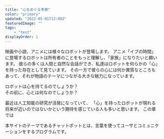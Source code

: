 ```yaml
---
title: "心をめぐる考察"
color: "primary"
updated: "2022-05-01T12:00Z"
featuredImage: ""
tags: 
    - "test"
displayOrder: 1
---
```


映画や小説、アニメには様々なロボットが登場します。
アニメ「イブの時間」に登場するロボットは所有者のことをもっと理解し、「家族」になりたいと願います。
彼らの多くは人間と自然な会話ができ、私達はロボットを何らかの「心」を持った存在として見ています。
その一方で彼らの心には何か異質なところもあって、それが物語のテーマにつながる大きな魅力になっています。

ロボットは心を持てるのでしょうか？  
その前に、心とは何なのでしょうか？

最近は人工知能の研究が活発になっていて、
「心」を持ったロボットが現れる将来が近いのではないかという期待を感じている人も多いと思います。
この章では

本サイトのテーマであるチャットボットとは、言葉を使ってユーザとコミュニケーションをするプログラムです。  



